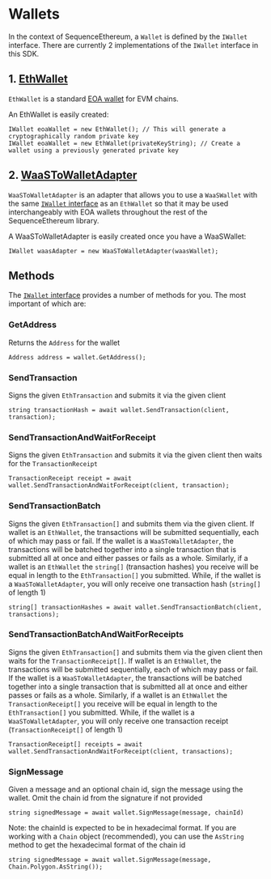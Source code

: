 # Wallets

In the context of SequenceEthereum, a `Wallet` is defined by the `IWallet` interface. There are currently 2 implementations of the `IWallet` interface in this SDK.

## 1. [EthWallet](https://github.com/0xsequence/sequence-unity/blob/master/Assets/SequenceSDK/Ethereum/Wallet/EthWallet.cs)

`EthWallet` is a standard [EOA wallet](https://ethereum.stackexchange.com/questions/5828/what-is-an-eoa-account) for EVM chains.

An EthWallet is easily created:
```
IWallet eoaWallet = new EthWallet(); // This will generate a cryptographically random private key
IWallet eoaWallet = new EthWallet(privateKeyString); // Create a wallet using a previously generated private key
```

## 2. [WaaSToWalletAdapter](https://github.com/0xsequence/sequence-unity/blob/master/Assets/SequenceSDK/WaaS/WaaSToWalletAdapter.cs)

`WaaSToWalletAdapter` is an adapter that allows you to use a `WaaSWallet` with the same [`IWallet` interface](https://github.com/0xsequence/sequence-unity/blob/master/Assets/SequenceSDK/Ethereum/Wallet/IWallet.cs) as an `EthWallet` so that it may be used interchangeably with EOA wallets throughout the rest of the SequenceEthereum library.

A WaaSToWalletAdapter is easily created once you have a WaaSWallet:
```
IWallet waasAdapter = new WaaSToWalletAdapter(waasWallet);
```

## Methods

The [`IWallet` interface](https://github.com/0xsequence/sequence-unity/blob/master/Assets/SequenceSDK/Ethereum/Wallet/IWallet.cs) provides a number of methods for you. The most important of which are:

### GetAddress

Returns the `Address` for the wallet
```
Address address = wallet.GetAddress();
```

### SendTransaction 

Signs the given `EthTransaction` and submits it via the given client 
```
string transactionHash = await wallet.SendTransaction(client, transaction);
```

### SendTransactionAndWaitForReceipt

Signs the given `EthTransaction` and submits it via the given client then waits for the `TransactionReceipt`
```
TransactionReceipt receipt = await wallet.SendTransactionAndWaitForReceipt(client, transaction);
```

### SendTransactionBatch

Signs the given `EthTransaction[]` and submits them via the given client. 
If wallet is an `EthWallet`, the transactions will be submitted sequentially, each of which may pass or fail. If the wallet is a `WaaSToWalletAdapter`, the transactions will be batched together into a single transaction that is submitted all at once and either passes or fails as a whole.
Similarly, if a wallet is an `EthWallet` the `string[]` (transaction hashes) you receive will be equal in length to the `EthTransaction[]` you submitted. While, if the wallet is a `WaaSToWalletAdapter`, you will only receive one transaction hash (`string[]` of length 1)
```
string[] transactionHashes = await wallet.SendTransactionBatch(client, transactions);
```

### SendTransactionBatchAndWaitForReceipts

Signs the given `EthTransaction[]` and submits them via the given client then waits for the `TransactionReceipt[]`. 
If wallet is an `EthWallet`, the transactions will be submitted sequentially, each of which may pass or fail. If the wallet is a `WaaSToWalletAdapter`, the transactions will be batched together into a single transaction that is submitted all at once and either passes or fails as a whole.
Similarly, if a wallet is an `EthWallet` the `TransactionReceipt[]` you receive will be equal in length to the `EthTransaction[]` you submitted. While, if the wallet is a `WaaSToWalletAdapter`, you will only receive one transaction receipt (`TransactionReceipt[]` of length 1)
```
TransactionReceipt[] receipts = await wallet.SendTransactionAndWaitForReceipt(client, transactions);
```

### SignMessage

Given a message and an optional chain id, sign the message using the wallet. Omit the chain id from the signature if not provided
```
string signedMessage = await wallet.SignMessage(message, chainId)
```
Note: the chainId is expected to be in hexadecimal format. If you are working with a `Chain` object (recommended), you can use the `AsString` method to get the hexadecimal format of the chain id
```
string signedMessage = await wallet.SignMessage(message, Chain.Polygon.AsString());
```